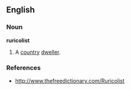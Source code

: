 {{rfv}}
==English==

===Noun===
'''ruricolist'''
# A [[country]] [[dweller]].

===References===
*http://www.thefreedictionary.com/Ruricolist